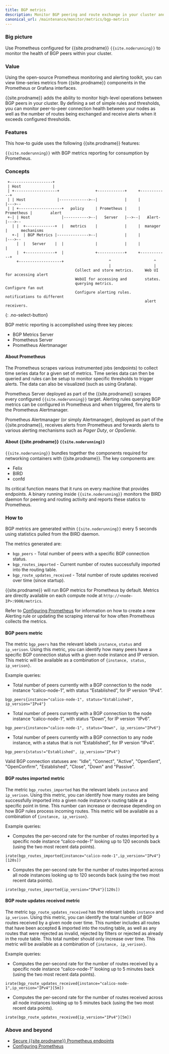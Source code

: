 ```yaml
---
title: BGP metrics
description: Monitor BGP peering and route exchange in your cluster and get alerts by defining rules and thresholds.
canonical_url: /maintenance/monitor/metrics/bgp-metrics
---
```


### Big picture

Use Prometheus configured for {{site.prodname}} `{{site.noderunning}}` to monitor the health of BGP peers within your cluster.

### Value

Using the open-source Prometheus monitoring and alerting toolkit, you can view time-series metrics from {{site.prodname}} components in the Prometheus or Grafana interfaces.  

{{site.prodname}} adds the ability to monitor high-level operations between BGP peers in your cluster. By defining a set of simple rules and thresholds, you can monitor peer-to-peer connection health between your nodes as well as the number of routes being exchanged and receive alerts when it exceeds configured thresholds.

### Features

This how-to guide uses the following {{site.prodname}} features:

`{{site.noderunning}}` with BGP metrics reporting for consumption by Prometheus.

### Concepts

```
 +-------------------+
 | Host              |
 | +-------------------+                +------------+     +------------+
 | | Host              |------------->--|            |     |            |--->--
 | | +-------------------+   policy     | Prometheus |     | Prometheus |        alert
 +-| | Host              |----------->--|   Server   |-->--|   Alert-   |--->--
   | |  +-------------+  |   metrics    |            |     |  manager   |      mechanisms
   +-|  | BGP Metrics |-------------->--|            |     |            |--->--
     |  |   Server    |  |              |            |     |            |
     |  +-------------+  |              +------------+     +------------+
     +-------------------+                    ^                   ^
                                              |                   |
                               Collect and store metrics.     Web UI for accessing alert
                               WebUI for accessing and        states.
                               querying metrics.              Configure fan out
                               Configure alerting rules.      notifications to different
                                                              alert receivers.
```
{: .no-select-button}

BGP metric reporting is accomplished using three key pieces:

- BGP Metrics Server
- Prometheus Server
- Prometheus Alertmanager

#### About Prometheus

The Prometheus scrapes various instrumented jobs (endpoints) to collect time series data for a given set of metrics. Time series data can then be queried and rules can be setup to monitor specific thresholds to trigger alerts. The data can also be visualized (such as using Grafana).

Prometheus Server deployed as part of the {{site.prodname}} scrapes every configured `{{site.noderunning}}` target. Alerting rules querying BGP metrics can be configured in Prometheus and when triggered, fire alerts to the Prometheus Alertmanager.

Prometheus Alertmanager (or simply Alertmanager), deployed as part of the {{site.prodname}}, receives alerts from Prometheus and forwards alerts to various alerting mechanisms such as _Pager Duty_, or _OpsGenie_.

#### About {{site.prodname}} `{{site.noderunning}}`

`{{site.noderunning}}` bundles together the components required for networking containers with {{site.prodname}}. The key components are:

- Felix
- BIRD
- confd

Its critical function means that it runs on every machine that provides endpoints. A binary running inside `{{site.noderunning}}` monitors the BIRD daemon for peering and routing activity and reports these statics to Prometheus.

### How to

BGP metrics are generated within `{{site.noderunning}}` every 5 seconds using statistics pulled from the BIRD daemon.

The metrics generated are:

- `bgp_peers` - Total number of peers with a specific BGP connection status.
- `bgp_routes_imported` - Current number of routes successfully imported into the routing table.
- `bgp_route_updates_received` - Total number of route updates received over time (since startup).

{{site.prodname}} will run BGP metrics for Prometheus by default. Metrics are directly available on each compute node at `http://<node-IP>:9900/metrics`.

Refer to [Configuring Prometheus]({{site.baseurl}}/maintenance/monitor/prometheus) for information on how to create a new Alerting rule or updating the scraping interval for how often Prometheus collects the metrics.

#### BGP peers metric
 
The metric `bgp_peers` has the relevant labels `instance`, `status` and `ip_verison`. Using this metric, you can identify how many peers have a specific BGP connection status with a given node instance and IP version. This metric will be available as a combination of `{instance, status, ip_verison}`.


Example queries:
- Total number of peers currently with a BGP connection to the node instance “calico-node-1”, with status “Established”, for IP version “IPv4”.
```
bgp_peers{instance="calico-node-1", status="Established", ip_version="IPv4"}
```
- Total number of peers currently with a BGP connection to the node instance “calico-node-1”, with status “Down”, for IP version “IPv6”.
```
bgp_peers{instance="calico-node-1", status="Down", ip_version="IPv6"}
```
- Total number of peers currently with a BGP connection to any node instance, with a status that is not “Established”, for IP version “IPv4”.
```
bgp_peers{status!="Established", ip_version="IPv4"}
```

Valid BGP connection statuses are: "Idle", "Connect", "Active", "OpenSent", "OpenConfirm", "Established", "Close", "Down" and "Passive".

#### BGP routes imported metric

The metric `bgp_routes_imported` has the relevant labels `instance` and `ip_verison`. Using this metric, you can identify how many routes are being successfully imported into a given node instance's routing table at a specific point in time. This number can increase or decrease depending on how BGP rules process incoming routes. This metric will be available as a combination of `{instance, ip_verison}`.

Example queries:
- Computes the per-second rate for the number of routes imported by a specific node instance “calico-node-1” looking up to 120 seconds back (using the two most recent data points).
```
irate(bgp_routes_imported{instance="calico-node-1",ip_version="IPv4"}[120s])
```
- Computes the per-second rate for the number of routes imported across all node instances looking up to 120 seconds back (using the two most recent data points).
```
irate(bgp_routes_imported{ip_version="IPv4"}[120s])
```

#### BGP route updates received metric

The metric `bgp_route_updates_received` has the relevant labels `instance` and `ip_verison`. Using this metric, you can identify the total number of BGP routes received by a given node over time. This number includes all routes that have been accepted & imported into the routing table, as well as any routes that were rejected as invalid, rejected by filters or rejected as already in the route table. This total number should only increase over time. This metric will be available as a combination of `{instance, ip_verison}`.

Example queries:
- Computes the per-second rate for the number of routes received by a specific node instance “calico-node-1” looking up to 5 minutes back (using the two most recent data points).
```
irate(bgp_route_updates_received{instance="calico-node-1",ip_version="IPv4"}[5m])
```
- Computes the per-second rate for the number of routes received across all node instances looking up to 5 minutes back (using the two most recent data points).
```
irate(bgp_route_updates_received{ip_version="IPv4"}[5m])
```

### Above and beyond

- [Secure {{site.prodname}} Prometheus endpoints]({{site.baseurl}}/security/comms/secure-metrics)
- [Configuring Prometheus]({{site.baseurl}}/maintenance/monitor/prometheus)
